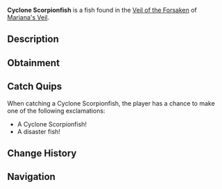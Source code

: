 {{FishInfobox
|image          = Cyclone Scorpionfish.png
|rarity         = Rare
|sea            = First Sea
|location       = [[Veil of the Forsaken]]
|sublocation    = 
|sources        = Fishing Rod
|radar_location = 
|prog_speed     = -40
|xp             = 1150
|weather        = Rain
|time           = 
|season         = 
|bait           = Seaweed
|base_weight    = 120
|base_value     = 1800
|weight_range   = 74
|base_chance    = 20
|base_resil     = 40
}}
'''Cyclone Scorpionfish''' is a {{Rarity|Rare}} fish found in the [[Veil of the Forsaken]] of [[Mariana's Veil]].

== Description ==
{{Description|A spiky fish with glowing eyes and a body that spins like a cyclone.|Bestiary Entry}}

== Obtainment ==
{{Description|Usually found in shallow water, where rain is prevalent.|Bestiary Hint}}
{{Fish Availability|
Mariana's Veil/Scylla Hunt
Mariana's Veil/Veil of the Forsaken
|top_rods      = 
Krampus's Rod\243029.68\272115.91;
Plastic Rod\232406.74\252976.38;
Magma Rod\221227.86\247704.81;
Great Rod of Oscar\205720.51\196910.67;
Leviathan's Fang Rod\197870.66\283926.78;
Buddy Bond Rod\164913.26\200046.35;
Firefly Rod\165117.92\312419.11;
Trident Rod\164950.75\279934.97;
Fast Rod\133466.02\278471;
Free Spirit Rod\172985.08\277052.63;
Fischer's Rod\137173.41\254045.82;
Astralhook Rod\191076.83\199884.53;
Ethereal Prism Rod\190594.28\201880.69;
Seraphic Rod\183045.01\206509.21;
No-Life Rod\176756.52\223256.54;
Challenger's Rod\170435.95\206407.67;
Rod Of The Forgotten Fang\169778.93\201296.15;
Blazebringer Rod\152507.6\192157.69;
Rod Of The Depths\151168.93\181172.66;
Rod Of The Exalted One\150211.23\181024.87;
Zeus Rod\143117.86\180474.35;
Verdant Shear Rod\139679.69\182043.82;
Depthseeker Rod\128074.8\170213.67;
Avalanche Rod\114789.47\153111.29;
Volcanic Rod\111667.27\142907.19;
Steady Rod\39658.91\57700.42
|recommended   = Ethereal Prism Rod
}}

== Catch Quips ==
When catching a Cyclone Scorpionfish, the player has a chance to make one of the following exclamations:
* A Cyclone Scorpionfish!
* A disaster fish!

== Change History ==
{{Change History|{{subst:Current Version}}}}

== Navigation ==
{{Fish Navbox|Veil of the Forsaken}}